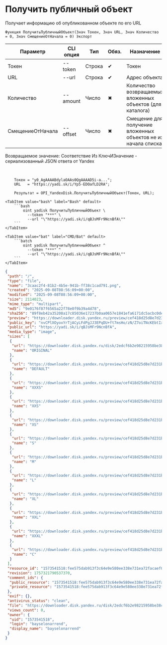 ﻿---
sidebar_position: 4
description: Получить публичный объект и другие функции для работы с Yandex Disk в Открытом пакете интеграций - бесплатной open-source библиотеке интеграций для 1С:Предприятие 8, OneScript и CLI
keywords: [1C, 1С, 1С:Предприятие, 1С:Предприятие 8.3, API, Интеграция, Сервисы, Обмен, OneScript, CLI, Yandex Disk]
---


# Получить публичный объект
 Получает информацию об опубликованном объекте по его URL



`Функция ПолучитьПубличныйОбъект(Знач Токен, Знач URL, Знач Количество = 0, Знач СмещениеОтНачала = 0) Экспорт`

  | Параметр | CLI опция | Тип | Обяз. | Назначение |
  |-|-|-|-|-|
  | Токен | --token | Строка | &#x2714; | Токен |
  | URL | --url | Строка | &#x2714; | Адрес объекта |
  | Количество | --amount | Число | &#x2716; | Количество возвращаемых вложенных объектов (для каталога) |
  | СмещениеОтНачала | --offset | Число | &#x2716; | Смещение для получение вложенных объектов не из начала списка |

  
  Возвращаемое значение:   Соответствие Из КлючИЗначение - сериализованный JSON ответа от Yandex

<br/>




```bsl title="Пример использования для 1С:Предприятие/OneScript"
    Токен = "y0_AgAAAABdylaOAAs0QgAAAAD5i-a...";
    URL   = "https://yadi.sk/i/Yp5-EDOafLD2RA";

    Результат = OPI_YandexDisk.ПолучитьПубличныйОбъект(Токен, URL);
```
    

 <Tabs>
  
    <TabItem value="bash" label="Bash" default>
        ```bash
            oint yadisk ПолучитьПубличныйОбъект \
              --token "***" \
              --url "\"https://yadi.sk/i/qBJsMFr9NcnBfA\""
        ```
    </TabItem>
  
    <TabItem value="bat" label="CMD/Bat" default>
        ```batch
            oint yadisk ПолучитьПубличныйОбъект ^
              --token "***" ^
              --url "\"https://yadi.sk/i/qBJsMFr9NcnBfA\""
        ```
    </TabItem>
</Tabs>


```json title="Результат"
{
 "path": "/",
 "type": "file",
 "name": "3caac2f4-81b2-4b5e-941b-ff38c1cad791.png",
 "created": "2025-09-08T08:56:09+00:00",
 "modified": "2025-09-08T08:56:09+00:00",
 "size": 2114023,
 "mime_type": "multipart",
 "md5": "9e0176f87f6565a22f78e0f9b39a4d78",
 "sha256": "89f8eb42a35208a17c85036e17237b0aa0657e1841efa6171dc5acbc0dea9e18",
 "preview": "https://downloader.disk.yandex.ru/preview/cef418d25d8e7d231bd9227f9cbec56e7a44981cf38f6f02ee137e3b562061da/68bed284/Kw7ntutnYTv7ME2Wc45CLPUTRub4FO1o8FL8mXTzn15mJipCySkz4Ste7NeUNF4jmAKSauPmPxLFzO6aMKmEAw%3D%3D?uid=0&filename=3caac2f4-81b2-4b5e-941b-ff38c1cad791.png&disposition=inline&hash=&limit=0&content_type=image%2Fjpeg&owner_uid=0&tknv=v3&size=S&crop=0",
 "public_key": "nvCPlXOyoxYrTjACyLFdPgJJ3EPqDU+ft7msHo/zN/Z7oiTNcKEbtIxxtmHlWi2Sq/J6bpmRyOJonT3VoXnDag==",
 "public_url": "https://yadi.sk/i/qBJsMFr9NcnBfA",
 "media_type": "image",
 "sizes": [
  {
   "url": "https://downloader.disk.yandex.ru/disk/2edcf6b2e98215958be38c963047da261fa2b8e34241f4cda0aa6cf5399108eb/68bed284/gwThwhLBKYvLhQCNnqAHipg9dL32B8ucsRJtTnFcQwXyscfbJ8B8OyXfwGYeSiPiSjoRHIEODK4QYbBUqVd5IQ%3D%3D?uid=0&filename=3caac2f4-81b2-4b5e-941b-ff38c1cad791.png&disposition=attachment&hash=&limit=0&content_type=multipart&owner_uid=0&fsize=2114023&hid=03d7263840468e281bd0b238a26e7d0d&media_type=image&tknv=v3&etag=9e0176f87f6565a22f78e0f9b39a4d78",
   "name": "ORIGINAL"
  },
  {
   "url": "https://downloader.disk.yandex.ru/preview/cef418d25d8e7d231bd9227f9cbec56e7a44981cf38f6f02ee137e3b562061da/68bed284/Kw7ntutnYTv7ME2Wc45CLPUTRub4FO1o8FL8mXTzn15mJipCySkz4Ste7NeUNF4jmAKSauPmPxLFzO6aMKmEAw%3D%3D?uid=0&filename=3caac2f4-81b2-4b5e-941b-ff38c1cad791.png&disposition=inline&hash=&limit=0&content_type=image%2Fjpeg&owner_uid=0&tknv=v3",
   "name": "DEFAULT"
  },
  {
   "url": "https://downloader.disk.yandex.ru/preview/cef418d25d8e7d231bd9227f9cbec56e7a44981cf38f6f02ee137e3b562061da/68bed284/Kw7ntutnYTv7ME2Wc45CLPUTRub4FO1o8FL8mXTzn15mJipCySkz4Ste7NeUNF4jmAKSauPmPxLFzO6aMKmEAw%3D%3D?uid=0&filename=3caac2f4-81b2-4b5e-941b-ff38c1cad791.png&disposition=inline&hash=&limit=0&content_type=image%2Fjpeg&owner_uid=0&tknv=v3&size=XXXS&crop=0",
   "name": "XXXS"
  },
  {
   "url": "https://downloader.disk.yandex.ru/preview/cef418d25d8e7d231bd9227f9cbec56e7a44981cf38f6f02ee137e3b562061da/68bed284/Kw7ntutnYTv7ME2Wc45CLPUTRub4FO1o8FL8mXTzn15mJipCySkz4Ste7NeUNF4jmAKSauPmPxLFzO6aMKmEAw%3D%3D?uid=0&filename=3caac2f4-81b2-4b5e-941b-ff38c1cad791.png&disposition=inline&hash=&limit=0&content_type=image%2Fjpeg&owner_uid=0&tknv=v3&size=XXS&crop=0",
   "name": "XXS"
  },
  {
   "url": "https://downloader.disk.yandex.ru/preview/cef418d25d8e7d231bd9227f9cbec56e7a44981cf38f6f02ee137e3b562061da/68bed284/Kw7ntutnYTv7ME2Wc45CLPUTRub4FO1o8FL8mXTzn15mJipCySkz4Ste7NeUNF4jmAKSauPmPxLFzO6aMKmEAw%3D%3D?uid=0&filename=3caac2f4-81b2-4b5e-941b-ff38c1cad791.png&disposition=inline&hash=&limit=0&content_type=image%2Fjpeg&owner_uid=0&tknv=v3&size=XS&crop=0",
   "name": "XS"
  },
  {
   "url": "https://downloader.disk.yandex.ru/preview/cef418d25d8e7d231bd9227f9cbec56e7a44981cf38f6f02ee137e3b562061da/68bed284/Kw7ntutnYTv7ME2Wc45CLPUTRub4FO1o8FL8mXTzn15mJipCySkz4Ste7NeUNF4jmAKSauPmPxLFzO6aMKmEAw%3D%3D?uid=0&filename=3caac2f4-81b2-4b5e-941b-ff38c1cad791.png&disposition=inline&hash=&limit=0&content_type=image%2Fjpeg&owner_uid=0&tknv=v3&size=S&crop=0",
   "name": "S"
  },
  {
   "url": "https://downloader.disk.yandex.ru/preview/cef418d25d8e7d231bd9227f9cbec56e7a44981cf38f6f02ee137e3b562061da/68bed284/Kw7ntutnYTv7ME2Wc45CLPUTRub4FO1o8FL8mXTzn15mJipCySkz4Ste7NeUNF4jmAKSauPmPxLFzO6aMKmEAw%3D%3D?uid=0&filename=3caac2f4-81b2-4b5e-941b-ff38c1cad791.png&disposition=inline&hash=&limit=0&content_type=image%2Fjpeg&owner_uid=0&tknv=v3&size=M&crop=0",
   "name": "M"
  },
  {
   "url": "https://downloader.disk.yandex.ru/preview/cef418d25d8e7d231bd9227f9cbec56e7a44981cf38f6f02ee137e3b562061da/68bed284/Kw7ntutnYTv7ME2Wc45CLPUTRub4FO1o8FL8mXTzn15mJipCySkz4Ste7NeUNF4jmAKSauPmPxLFzO6aMKmEAw%3D%3D?uid=0&filename=3caac2f4-81b2-4b5e-941b-ff38c1cad791.png&disposition=inline&hash=&limit=0&content_type=image%2Fjpeg&owner_uid=0&tknv=v3&size=L&crop=0",
   "name": "L"
  },
  {
   "url": "https://downloader.disk.yandex.ru/preview/cef418d25d8e7d231bd9227f9cbec56e7a44981cf38f6f02ee137e3b562061da/68bed284/Kw7ntutnYTv7ME2Wc45CLPUTRub4FO1o8FL8mXTzn15mJipCySkz4Ste7NeUNF4jmAKSauPmPxLFzO6aMKmEAw%3D%3D?uid=0&filename=3caac2f4-81b2-4b5e-941b-ff38c1cad791.png&disposition=inline&hash=&limit=0&content_type=image%2Fjpeg&owner_uid=0&tknv=v3&size=XL&crop=0",
   "name": "XL"
  },
  {
   "url": "https://downloader.disk.yandex.ru/preview/cef418d25d8e7d231bd9227f9cbec56e7a44981cf38f6f02ee137e3b562061da/68bed284/Kw7ntutnYTv7ME2Wc45CLPUTRub4FO1o8FL8mXTzn15mJipCySkz4Ste7NeUNF4jmAKSauPmPxLFzO6aMKmEAw%3D%3D?uid=0&filename=3caac2f4-81b2-4b5e-941b-ff38c1cad791.png&disposition=inline&hash=&limit=0&content_type=image%2Fjpeg&owner_uid=0&tknv=v3&size=XXL&crop=0",
   "name": "XXL"
  },
  {
   "url": "https://downloader.disk.yandex.ru/preview/cef418d25d8e7d231bd9227f9cbec56e7a44981cf38f6f02ee137e3b562061da/68bed284/Kw7ntutnYTv7ME2Wc45CLPUTRub4FO1o8FL8mXTzn15mJipCySkz4Ste7NeUNF4jmAKSauPmPxLFzO6aMKmEAw%3D%3D?uid=0&filename=3caac2f4-81b2-4b5e-941b-ff38c1cad791.png&disposition=inline&hash=&limit=0&content_type=image%2Fjpeg&owner_uid=0&tknv=v3&size=XXXL&crop=0",
   "name": "XXXL"
  },
  {
   "url": "https://downloader.disk.yandex.ru/preview/cef418d25d8e7d231bd9227f9cbec56e7a44981cf38f6f02ee137e3b562061da/68bed284/Kw7ntutnYTv7ME2Wc45CLPUTRub4FO1o8FL8mXTzn15mJipCySkz4Ste7NeUNF4jmAKSauPmPxLFzO6aMKmEAw%3D%3D?uid=0&filename=3caac2f4-81b2-4b5e-941b-ff38c1cad791.png&disposition=inline&hash=&limit=0&content_type=image%2Fjpeg&owner_uid=0&tknv=v3&size=S&crop=0",
   "name": "C"
  }
 ],
 "resource_id": "1573541518:fee575dab913f3c64e9e580ee338e731ea72facaef06319627d5a32cd57cde68",
 "revision": 1757321790537370,
 "comment_ids": {
  "public_resource": "1573541518:fee575dab913f3c64e9e580ee338e731ea72facaef06319627d5a32cd57cde68",
  "private_resource": "1573541518:fee575dab913f3c64e9e580ee338e731ea72facaef06319627d5a32cd57cde68"
 },
 "exif": {},
 "antivirus_status": "clean",
 "file": "https://downloader.disk.yandex.ru/disk/2edcf6b2e98215958be38c963047da261fa2b8e34241f4cda0aa6cf5399108eb/68bed284/gwThwhLBKYvLhQCNnqAHipg9dL32B8ucsRJtTnFcQwXyscfbJ8B8OyXfwGYeSiPiSjoRHIEODK4QYbBUqVd5IQ%3D%3D?uid=0&filename=3caac2f4-81b2-4b5e-941b-ff38c1cad791.png&disposition=attachment&hash=&limit=0&content_type=multipart&owner_uid=0&fsize=2114023&hid=03d7263840468e281bd0b238a26e7d0d&media_type=image&tknv=v3&etag=9e0176f87f6565a22f78e0f9b39a4d78",
 "views_count": 0,
 "owner": {
  "uid": "1573541518",
  "login": "bayselonarrend",
  "display_name": "bayselonarrend"
 }
}
```
